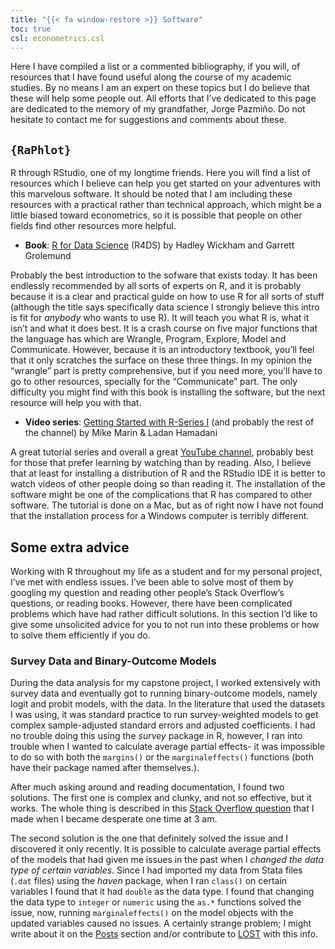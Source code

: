 ```yaml
---
title: "{{< fa window-restore >}} Software"
toc: true
csl: econometrics.csl
---
```


Here I have compiled a list or a commented bibliography, if you will, of resources that I have found useful along the course of my academic studies. By no means I am an expert on these topics but I do believe that these will help some people out. All efforts that I've dedicated to this page are dedicated to the memory of my grandfather, Jorge Pazmiño. Do not hesitate to contact me for suggestions and comments about these.

<!-- ::: progress -->
<!-- ::: {.progress-bar .progress-bar-striped .progress-bar-animated .bg-info role="progressbar" aria-valuenow="75" aria-valuemin="0" aria-valuemax="100" style="width: 100%;"} -->
<!-- ::: -->
<!-- ::: -->

## `{RaPhlot}`

R through RStudio, one of my longtime friends. Here you will find a list of resources which I believe can help you get started on your adventures with this marvelous software. It should be noted that I am including these resources with a practical rather than technical approach, which might be a little biased toward econometrics, so it is possible that people on other fields find other resources more helpful.

-   **Book**: [R for Data Science](https://r4ds.had.co.nz/) (R4DS) by Hadley Wickham and Garrett Grolemund

Probably the best introduction to the sofware that exists today. It has been endlessly recommended by all sorts of experts on R, and it is probably because it is a clear and practical guide on how to use R for all sorts of stuff (although the title says specifically data science I strongly believe this intro is fit for *anybody* who wants to use R). It will teach you what R is, what it isn't and what it does best. It is a crash course on five major functions that the language has which are Wrangle, Program, Explore, Model and Communicate. However, because it is an introductory textbook, you'll feel that it only scratches the surface on these three things. In my opinion the "wrangle" part is pretty comprehensive, but if you need more, you'll have to go to other resources, specially for the "Communicate" part. The only difficulty you might find with this book is installing the software, but the next resource will help you with that.

-   **Video series**: [Getting Started with R-Series I](https://www.youtube.com/playlist?list=PLqzoL9-eJTNARFXxgwbqGo56NtbJnB37A) (and probably the rest of the channel) by Mike Marin & Ladan Hamadani

A great tutorial series and overall a great [YouTube channel](https://www.youtube.com/c/marinstatlectures/featured), probably best for those that prefer learning by watching than by reading. Also, I believe that at least for installing a distribution of R and the RStudio IDE it is better to watch videos of other people doing so than reading it. The installation of the software might be one of the complications that R has compared to other software. The tutorial is done on a Mac, but as of right now I have not found that the installation process for a Windows computer is terribly different.

## Some extra advice

Working with R throughout my life as a student and for my personal project, I've met with endless issues. I've been able to solve most of them by googling my question and reading other people's Stack Overflow's questions, or reading books. However, there have been complicated problems which have had rather difficult solutions. In this section I'd like to give some unsolicited advice for you to not run into these problems or how to solve them efficiently if you do.

### Survey Data and Binary-Outcome Models

During the data analysis for my capstone project, I worked extensively with survey data and eventually got to running binary-outcome models, namely logit and probit models, with the data. In the literature that used the datasets I was using, it was standard practice to run survey-weighted models to get complex sample-adjusted standard errors and adjusted coefficients. I had no trouble doing this using the *survey* package in R, however, I ran into trouble when I wanted to calculate average partial effects- it was impossible to do so with both the `margins()` or the `marginaleffects()` functions (both have their package named after themselves.).

After much asking around and reading documentation, I found two solutions. The first one is complex and clunky, and not so effective, but it works. The whole thing is described in this [Stack Overflow question](https://stackoverflow.com/questions/68869935/reporting-average-marginal-effects-of-a-survey-weighted-logit-model-with-r/68873977#68873977) that I made when I became desperate one time at 3 am.

The second solution is the one that definitely solved the issue and I discovered it only recently. It is possible to calculate average partial effects of the models that had given me issues in the past when I *changed the data type of certain variables*. Since I had imported my data from Stata files (`.dat` files) using the *haven* package, when I ran `class()` on certain variables I found that it had `double` as the data type. I found that changing the data type to `integer` or `numeric` using the `as.*` functions solved the issue, now, running `marginaleffects()` on the model objects with the updated variables caused no issues. A certainly strange problem; I might write about it on the [Posts](posts_home.qmd) section and/or contribute to [LOST](https://lost-stats.github.io/) with this info.
